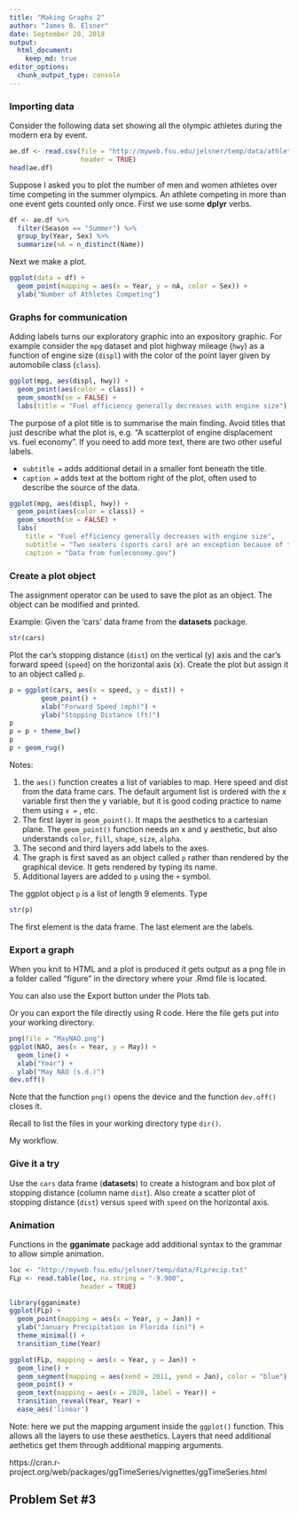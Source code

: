 ```yaml
---
title: "Making Graphs 2"
author: "James B. Elsner"
date: September 20, 2018
output: 
  html_document:
    keep_md: true
editor_options: 
  chunk_output_type: console
---
```


### Importing data

Consider the following data set showing all the olympic athletes during the modern era by event.
```r
ae.df <- read.csv(file = "http://myweb.fsu.edu/jelsner/temp/data/athlete_events.csv",
                  header = TRUE)
head(ae.df)
```

Suppose I asked you to plot the number of men and women athletes over time competing in the summer olympics. An athlete competing in more than one event gets counted only once. First we use some **dplyr** verbs.
```r
df <- ae.df %>%
  filter(Season == "Summer") %>%
  group_by(Year, Sex) %>%
  summarize(nA = n_distinct(Name))
```

Next we make a plot.
```r
ggplot(data = df) +
  geom_point(mapping = aes(x = Year, y = nA, color = Sex)) +
  ylab("Number of Athletes Competing")
```

### Graphs for communication

Adding labels turns our exploratory graphic into an expository graphic. For example consider the `mpg` dataset and plot highway mileage (`hwy`) as a function of engine size (`displ`) with the color of the point layer given by automobile class (`class`).
```r
ggplot(mpg, aes(displ, hwy)) +
  geom_point(aes(color = class)) +
  geom_smooth(se = FALSE) +
  labs(title = "Fuel efficiency generally decreases with engine size")
```

The purpose of a plot title is to summarise the main finding. Avoid titles that just describe what the plot is, e.g. "A scatterplot of engine displacement vs. fuel economy". If you need to add more text, there are two other useful labels.

* `subtitle =` adds additional detail in a smaller font beneath the title.
* `caption = ` adds text at the bottom right of the plot, often used to describe the source of the data.

```r
ggplot(mpg, aes(displ, hwy)) +
  geom_point(aes(color = class)) +
  geom_smooth(se = FALSE) +
  labs(
    title = "Fuel efficiency generally decreases with engine size",
    subtitle = "Two seaters (sports cars) are an exception because of their light weight",
    caption = "Data from fueleconomy.gov")
```

### Create a plot object

The assignment operator can be used to save the plot as an object. The object can be modified and printed.

Example: Given the 'cars' data frame from the **datasets** package. 
```r
str(cars)
```

Plot the car's stopping distance (`dist`) on the vertical (y) axis and the car's forward speed (`speed`) on the horizontal axis (x). Create the plot but assign it to an object called `p`.
```r
p = ggplot(cars, aes(x = speed, y = dist)) +
        geom_point() +
        xlab("Forward Speed (mph)") +
        ylab("Stopping Distance (ft)")
p
p = p + theme_bw()
p
p + geom_rug()
```

Notes:

1. the `aes()` function creates a list of variables to map. Here speed and dist from the data frame cars. The default argument list is ordered with the x variable first then the y variable, but it is good coding practice to name them using `x =` , etc.
2. The first layer is `geom_point()`. It maps the aesthetics to a cartesian plane. The `geom_point()` function needs an x and y aesthetic, but also understands `color`, `fill`, `shape`, `size`, `alpha`.
3. The second and third layers add labels to the axes. 
4. The graph is first saved as an object called `p` rather than rendered by the graphical device. It gets rendered by typing its name.
5. Additional layers are added to `p` using the `+` symbol.

The ggplot object `p` is a list of length 9 elements. Type
```r
str(p)
```

The first element is the data frame. The last element are the labels.

### Export a graph

When you knit to HTML and a plot is produced it gets output as a png file in a folder called "figure" in the directory where your .Rmd file is located.

You can also use the Export button under the Plots tab.

Or you can export the file directly using R code. Here the file gets put into your working directory.
```r
png(file = "MayNAO.png")
ggplot(NAO, aes(x = Year, y = May)) + 
  geom_line() + 
  xlab("Year") + 
  ylab("May NAO (s.d.)")
dev.off()
```

Note that the function `png()` opens the device and the function `dev.off()` closes it.  

Recall to list the files in your working directory type `dir()`.

My workflow. 

### Give it a try

Use the `cars` data frame (**datasets**) to create a histogram and box plot of stopping distance (column name `dist`). Also create a scatter plot of stopping distance (`dist`) versus `speed` with `speed` on the horizontal axis.

### Animation

Functions in the **gganimate** package add additional syntax to the grammar to allow simple animation.
```r
loc <- "http://myweb.fsu.edu/jelsner/temp/data/FLprecip.txt"
FLp <- read.table(loc, na.string = "-9.900", 
                  header = TRUE)
```

```r
library(gganimate)
ggplot(FLp) +
  geom_point(mapping = aes(x = Year, y = Jan)) +
  ylab("January Precipitation in Florida (in)") +
  theme_minimal() +
  transition_time(Year)
```

```r
ggplot(FLp, mapping = aes(x = Year, y = Jan)) +
  geom_line() +
  geom_segment(mapping = aes(xend = 2011, yend = Jan), color = "blue") +
  geom_point() +
  geom_text(mapping = aes(x = 2020, label = Year)) +
  transition_reveal(Year, Year) +
  ease_aes('linear')
```

Note: here we put the mapping argument inside the `ggplot()` function. This allows all the layers to use these aesthetics. Layers that need additional aethetics get them through additional mapping arguments.

https://cran.r-project.org/web/packages/ggTimeSeries/vignettes/ggTimeSeries.html


## Problem Set #3
